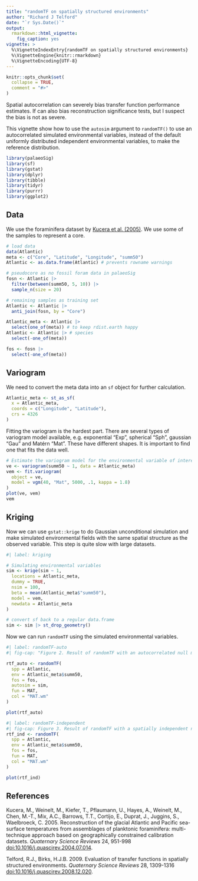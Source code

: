 ```yaml
---
title: "randomTF on spatially structured environments"
author: "Richard J Telford"
date: "`r Sys.Date()`"
output: 
  rmarkdown::html_vignette:
    fig_caption: yes
vignette: >
  %\VignetteIndexEntry{randomTF on spatially structured environments}
  %\VignetteEngine{knitr::rmarkdown}
  %\VignetteEncoding{UTF-8}
---
```

  
```r
knitr::opts_chunk$set(
  collapse = TRUE,
  comment = "#>"
)
```

Spatial autocorrelation can severely bias transfer function performance estimates.
If can also bias reconstruction significance tests, but I suspect the bias is not as severe.

This vignette show how to use the `autosim` argument to `randomTF()` to use an autocorrelated simulated environmental variables, instead of the default uniformly distributed independent environmental variables, to make the reference distribution.

```r
library(palaeoSig)
library(sf)
library(gstat)
library(dplyr)
library(tibble)
library(tidyr)
library(purrr)
library(ggplot2)
```


## Data

We use the foraminifera dataset by [Kucera et al. (2005)](https://doi.pangaea.de/10.1594/PANGAEA.227322). 
We use some of the samples to represent a core.

```r
# load data
data(Atlantic)
meta <- c("Core", "Latitude", "Longitude", "summ50")
Atlantic <- as.data.frame(Atlantic) # prevents rowname warnings

# pseudocore as no fossil foram data in palaeoSig
fosn <- Atlantic |>
  filter(between(summ50, 5, 10)) |>
  sample_n(size = 20)

# remaining samples as training set
Atlantic <- Atlantic |>
  anti_join(fosn, by = "Core")

Atlantic_meta <- Atlantic |>
  select(one_of(meta)) # to keep rdist.earth happy
Atlantic <- Atlantic |> # species
  select(-one_of(meta))

fos <- fosn |>
  select(-one_of(meta))
```

## Variogram

We need to convert the meta data into an `sf` object for further calculation.

```r
Atlantic_meta <- st_as_sf(
  x = Atlantic_meta,
  coords = c("Longitude", "Latitude"),
  crs = 4326
)
```


Fitting the variogram is the hardest part.
There are several types of variogram model available, e.g. exponential "Exp", spherical "Sph", gaussian "Gau" and Matérn "Mat". 
These have different shapes. 
It is important to find one that fits the data well.

```r
# Estimate the variogram model for the environmental variable of interest
ve <- variogram(summ50 ~ 1, data = Atlantic_meta)
vem <- fit.variogram(
  object = ve,
  model = vgm(40, "Mat", 5000, .1, kappa = 1.8)
)
plot(ve, vem)
vem
```

## Kriging

Now we can use `gstat::krige` to do Gaussian unconditional simulation and make simulated environmental fields with the same spatial structure as the observed variable.
This step is quite slow with large datasets. 

```r
#| label: kriging

# Simulating environmental variables
sim <- krige(sim ~ 1,
  locations = Atlantic_meta,
  dummy = TRUE,
  nsim = 100,
  beta = mean(Atlantic_meta$"summ50"),
  model = vem,
  newdata = Atlantic_meta
)

# convert sf back to a regular data.frame
sim <- sim |> st_drop_geometry()
```

Now we can run `randomTF` using the simulated environmental variables.

```r
#| label: randomTF-auto
#| fig-cap: "Figure 2. Result of randomTF with an autocorrelated null model."

rtf_auto <- randomTF(
  spp = Atlantic,
  env = Atlantic_meta$summ50,
  fos = fos,
  autosim = sim,
  fun = MAT,
  col = "MAT.wm"
)

plot(rtf_auto)
```

```r
#| label: randomTF-independent
#| fig-cap: Figure 3. Result of randomTF with a spatially independent null model.
rtf_ind <- randomTF(
  spp = Atlantic,
  env = Atlantic_meta$summ50,
  fos = fos,
  fun = MAT,
  col = "MAT.wm"
)

plot(rtf_ind)
```


## References
Kucera, M., Weinelt, M., Kiefer, T., Pflaumann, U., Hayes, A., Weinelt, M., Chen, M.-T., Mix, A.C., Barrows, T.T., Cortijo, E., Duprat, J., Juggins, S., Waelbroeck, C. 2005. Reconstruction of the glacial Atlantic and Pacific sea-surface temperatures from assemblages of planktonic foraminifera: multi-technique approach based on geographically constrained calibration datasets. *Quaternary Science Reviews* 24, 951-998 [doi:10.1016/j.quascirev.2004.07.014](https://doi.org/10.1016/j.quascirev.2004.07.014).

Telford, R.J., Birks, H.J.B. 2009. Evaluation of transfer functions in spatially structured environments. *Quaternary Science Reviews* 28, 1309-1316 [doi:10.1016/j.quascirev.2008.12.020](https://doi.org/10.1016/j.quascirev.2008.12.020).  

